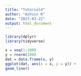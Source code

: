 ```yaml
---
title: "Tutorial4"
author: "Ashvin R"
date: "2023-03-22"
output: html_document
---
```


```r
library(dplyr)
library(tidyverse)
```

```r
x = seq(1:100)
y = rnorm(100)
dat = data.frame(x, y)
ggplot(dat, aes(x = x, y = y)) +
geom_line()

```

